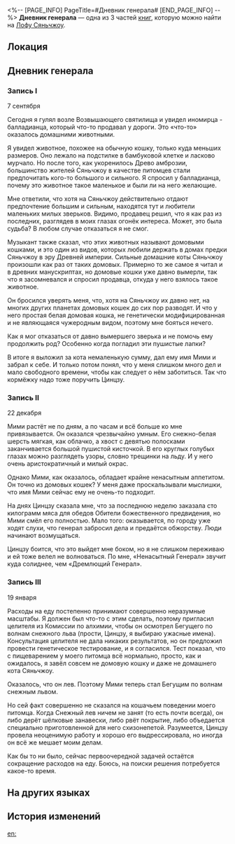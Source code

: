 <%-- [PAGE_INFO]
PageTitle=#Дневник генерала#
[END_PAGE_INFO] --%>
{{Дополнить}}
{{Книга Инфобокс
|id           = 170
|Название     = 
|Изображение  = Иконка Пергамент Сяньчжоу.png
|Мир          = Лофу Сяньчжоу
|Томов        = 3
|Автор        = <!--нужно добавить-->
|Описание     = Похоже на личный дневник, который вёл (довольно беспорядочным образом) генерал Обители божественного предвидения. Записей довольно мало, и почему-то все они о кошке.
|Том1         = {{tx}}
|Источник1    = {{tx|Отсутствует источник}}
|Том2         = {{tx}}
|Источник2    = {{tx|Отсутствует источник}}
|Том3         = {{tx}}
|Источник3    = {{tx|Отсутствует источник}}
|Персонажи    = 
|Фракции      = 
}}
'''Дневник генерала''' — одна из 3 частей [[Книги|книг]], которую можно найти на [[Лофу Сяньчжоу]].

==Локация==
{{Отметка карты|<!--название карты-->|<!--id отметки-->}}

==Дневник генерала==
===Запись I===
7 сентября

Сегодня я гулял возле Возвышающего святилища и увидел иномирца - балладианца, который что-то продавал у дороги. Это «что-то» оказалось домашними животными.

Я увидел животное, похожее на обычную кошку, только куда меньших размеров. Оно лежало на подстилке в бамбуковой клетке и ласково мурчало. Но после того, как укоренилось Древо амброзии, большинство жителей Сяньчжоу в качестве питомцев стали предпочитать кого-то большого и сильного. Я спросил у балладианца, почему это животное такое маленькое и были ли на него желающие.

Мне ответили, что хотя на Сяньчжоу действительно отдают предпочтение большим и сильным, находятся тут и любители маленьких милых зверьков. Видимо, продавец решил, что я как раз из последних, разглядев в моих глазах огонёк интереса. Может, это была судьба? В любом случае отказаться я не смог.

Музыкант также сказал, что этих животных называют домовыми кошками, и это один из видов, которых любили держать в домах предки Сяньчжоу в эру Древней империи. Сильные домашние коты Сяньчжоу произошли как раз от таких домовых. Примерно то же самое я читал и в древних манускриптах, но домовые кошки уже давно вымерли, так что я засомневался и спросил продавца, откуда у него взялось такое животное.

Он бросился уверять меня, что, хотя на Сяньчжоу их давно нет, на многих других планетах домовых кошек до сих пор разводят. И что у него простая белая домовая кошка, не генетически модифицированная и не являющаяся чужеродным видом, поэтому мне бояться нечего.

Как я мог отказаться от давно вымершего зверька и не помочь ему продолжить род? Особенно когда погладил эти пушистые лапки?

В итоге я выложил за кота немаленькую сумму, дал ему имя Мими и забрал к себе. И только потом понял, что у меня слишком много дел и мало свободного времени, чтобы как следует о нём заботиться. Так что кормёжку надо тоже поручить Цинцзу.

===Запись II===
22 декабря

Мими растёт не по дням, а по часам и всё больше ко мне привязывается. Он оказался чрезвычайно умным. Его снежно-белая шерсть мягкая, как облачко, а хвост с девятью полосками заканчивается большой пушистой кисточкой. В его круглых голубых глазах можно разглядеть узоры, словно трещинки на льду. И у него очень аристократичный и милый окрас.

Однако Мими, как оказалось, обладает крайне ненасытным аппетитом. Он точно из домовых кошек? У меня даже проскальзывали мыслишки, что имя Мими сейчас ему не очень-то подходит.

На днях Цинцзу сказала мне, что за последнюю неделю заказала сто килограмм мяса для обедов Обители божественного предвидения, но Мими смёл его полностью. Мало того: оказывается, по городу уже ходят слухи, что генерал забросил дела и предаётся обжорству. Люди начинают возмущаться.

Цинцзу боится, что это выйдет мне боком, но я не слишком переживаю и ей тоже велел не волноваться. По мне, «Ненасытный Генерал» звучит куда солиднее, чем «Дремлющий Генерал».

===Запись III===
19 января

Расходы на еду постепенно принимают совершенно неразумные масштабы. Я должен был что-то с этим сделать, поэтому пригласил целителя из Комиссии по алхимии, чтобы он осмотрел Бегущего по волнам снежного льва (прости, Цинцзу, я выбираю ужасные имена). Консультация целителя не дала никаких результатов, но он предложил провести генетическое тестирование, и я согласился. Тест показал, что с пищеварением у моего питомца всё нормально, просто, как и ожидалось, я завёл совсем не домовую кошку и даже не домашнего кота Сяньчжоу.

Оказалось, что он лев. Поэтому Мими теперь стал Бегущим по волнам снежным львом.

Но сей факт совершенно не сказался на кошачьем поведении моего питомца. Когда Снежный лев ничем не занят (то есть почти всегда), он либо дерёт шёлковые занавески, либо рвёт покрытие, либо объедается специально приготовленной для него схизонепетой. Разумеется, Цинцзу провела неоценимую работу и хорошо его выдрессировала, но иногда он всё же мешает моим делам.

Как бы то ни было, сейчас первоочередной задачей остаётся сокращение расходов на еду. Боюсь, на поиски решения потребуется какое-то время.

==На других языках==
{{На других языках
|en   = General's Diary
|zhs  = 将军的日记
|zht  = 將軍的日記
|ja   = 将軍の日記
|ko   = 장군의 일기
|es   = Diario del general
|fr   = Journal du général
|ru   = Дневник генерала
|th   = ไดอารี่ของนายพล
|vi   = Nhật Ký Của Tướng Quân
|de   = Tagebuch des Generals
|id   = Diari Jenderal
|pt   = Diário de General
}}

==История изменений==
{{История изменений|3.5}}

[[en:]]